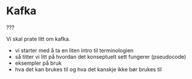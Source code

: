 # Kafka

???

Vi skal prate litt om kafka.
- vi starter med å ta en liten intro til terminologien
- så titter vi litt på hvordan det konseptuelt sett fungerer (pseudocode)
- eksempler på bruk
- hva det kan brukes til og hva det kanskje ikke bør brukes til